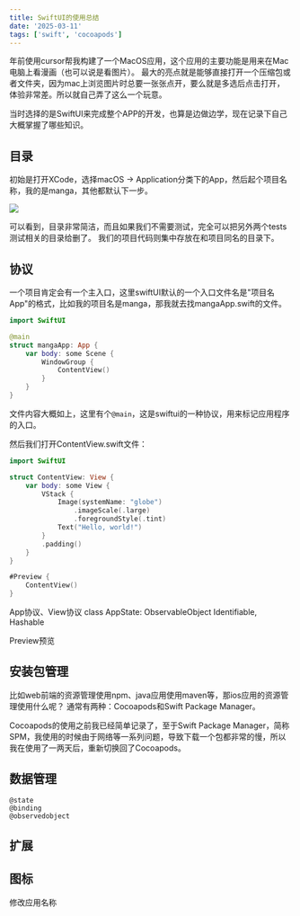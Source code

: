 ```yaml
---
title: SwiftUI的使用总结
date: '2025-03-11'
tags: ['swift', 'cocoapods']
---
```


年前使用cursor帮我构建了一个MacOS应用，这个应用的主要功能是用来在Mac电脑上看漫画（也可以说是看图片）。
最大的亮点就是能够直接打开一个压缩包或者文件夹，因为mac上浏览图片时总要一张张点开，要么就是多选后点击打开，体验非常差。所以就自己弄了这么一个玩意。

当时选择的是SwiftUI来完成整个APP的开发，也算是边做边学，现在记录下自己大概掌握了哪些知识。

## 目录
初始是打开XCode，选择macOS -> Application分类下的App，然后起个项目名称，我的是manga，其他都默认下一步。

![](/images/20250311swiftuiUsage/1.png)

可以看到，目录非常简洁，而且如果我们不需要测试，完全可以把另外两个tests测试相关的目录给删了。
我们的项目代码则集中存放在和项目同名的目录下。

## 协议
一个项目肯定会有一个主入口，这里swiftUI默认的一个入口文件名是"项目名App"的格式，比如我的项目名是manga，那我就去找mangaApp.swift的文件。

```swift
import SwiftUI

@main
struct mangaApp: App { 
    var body: some Scene {
        WindowGroup {
            ContentView()
        }
    }
}
```
文件内容大概如上，这里有个`@main`，这是swiftui的一种协议，用来标记应用程序的入口。

然后我们打开ContentView.swift文件：

```swift
import SwiftUI

struct ContentView: View {
    var body: some View {
        VStack {
            Image(systemName: "globe")
                .imageScale(.large)
                .foregroundStyle(.tint)
            Text("Hello, world!")
        }
        .padding()
    }
}

#Preview {
    ContentView()
}
```

App协议、View协议
class AppState: ObservableObject Identifiable, Hashable

Preview预览

## 安装包管理

比如web前端的资源管理使用npm、java应用使用maven等，那ios应用的资源管理使用什么呢？
通常有两种：Cocoapods和Swift Package Manager。

Cocoapods的使用之前我已经简单记录了，至于Swift Package Manager，简称SPM，我使用的时候由于网络等一系列问题，导致下载一个包都非常的慢，所以我在使用了一两天后，重新切换回了Cocoapods。

## 数据管理

```
@state 
@binding
@observedobject
```

## 扩展



## 图标


修改应用名称